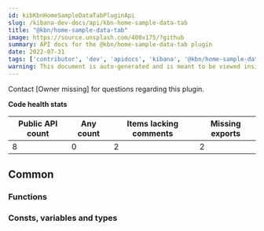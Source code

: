 ```yaml
---
id: kibKbnHomeSampleDataTabPluginApi
slug: /kibana-dev-docs/api/kbn-home-sample-data-tab
title: "@kbn/home-sample-data-tab"
image: https://source.unsplash.com/400x175/?github
summary: API docs for the @kbn/home-sample-data-tab plugin
date: 2022-07-31
tags: ['contributor', 'dev', 'apidocs', 'kibana', '@kbn/home-sample-data-tab']
warning: This document is auto-generated and is meant to be viewed inside our experimental, new docs system. Reach out in #docs-engineering for more info.
---
```




Contact [Owner missing] for questions regarding this plugin.

**Code health stats**

| Public API count  | Any count | Items lacking comments | Missing exports |
|-------------------|-----------|------------------------|-----------------|
| 8 | 0 | 2 | 2 |

## Common

### Functions
<DocDefinitionList data={kbnHomeSampleDataTabObj.common.functions}/>

### Consts, variables and types
<DocDefinitionList data={kbnHomeSampleDataTabObj.common.misc}/>

